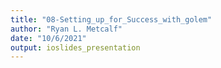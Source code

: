```yaml
---
title: "08-Setting_up_for_Success_with_golem"
author: "Ryan L. Metcalf"
date: "10/6/2021"
output: ioslides_presentation
---
```

